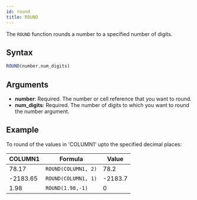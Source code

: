 ```yaml
---
id: round 
title: ROUND 
---
```


The `ROUND` function rounds a number to a specified number of digits.

## Syntax

```javascript
ROUND(number,num_digits)
```

## Arguments

* **number**: Required. The number or cell reference that you want to round.
* **num_digits**: Required. The number of digits to which you want to round the number argument.

## Example

To round of the values in 'COLUMN1' upto the specified decimal places:

| COLUMN1  | Formula             | Value   |
|----------|---------------------|---------|
| 78.17    | `ROUND(COLUMN1, 2)` | 78.2    |
| -2183.65 | `ROUND(COLUMN1, 1)` | -2183.7 |
| 1.98     | `ROUND(1.98,-1)`    | 0       |

